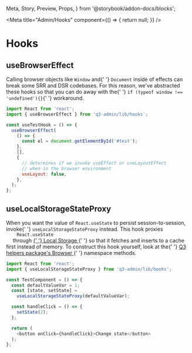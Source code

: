   Meta,
  Story,
  Preview,
  Props,
} from '@storybook/addon-docs/blocks';

<Meta
  title="Admin/Hooks"
  component={() => {
    return null;
  }}
/>

# Hooks

## useBrowserEffect

<p>
  Calling browser objects like <code>Window</code> and{' '}
  <code>Document</code> inside of effects can break some SRR
  and DSR codebases. For this reason, we've abstracted these
  hooks so that you can do away with the{' '}
  <code>if (typeof window !== 'undefined'){}</code>{' '}
  workaround.
</p>

```javascript
import React from 'react';
import { useBrowserEffect } from 'q3-admin/lib/hooks';

const useTestHook = () => {
  useBrowserEffect(
    () => {
      const el = document.getElementById('#test');
    },
    [],
    {
      // determines if we invoke useEffect or useLayoutEffect
      // when in the browser environment
      useLayout: false,
    },
  );
};
```

## useLocalStorageStateProxy

<p>
  When you want the value of <code>React.useState</code> to
  persist session-to-session, invoke{' '}
  <code>useLocalStorageStateProxy</code>
  instead. This hook proxies <code>
    React.useState
  </code> through
  <a href="https://developer.mozilla.org/en-US/docs/Web/API/Window/localStorage">
    {' '}
    Local Storage
  </a>{' '}
  so that it fetches and inserts to a cache first instead of
  memory. To construct this hook yourself, look at the{' '}
  <a href="/story/helpers-introduction--page">
    Q3 helpers package's Browser
  </a>{' '}
  namespace methods.
</p>

```javascript
import React from 'react';
import { useLocalStorageStateProxy } from 'q3-admin/lib/hooks';

const TestComponent = () => {
  const defaultValueVar = 1;
  const [state, setState] =
    useLocalStorageStateProxy(defaultValueVar);

  const handleClick = () => {
    setState(2);
  };

  return (
    <button onClick={handleClick}>Change state</button>
  );
};
```
